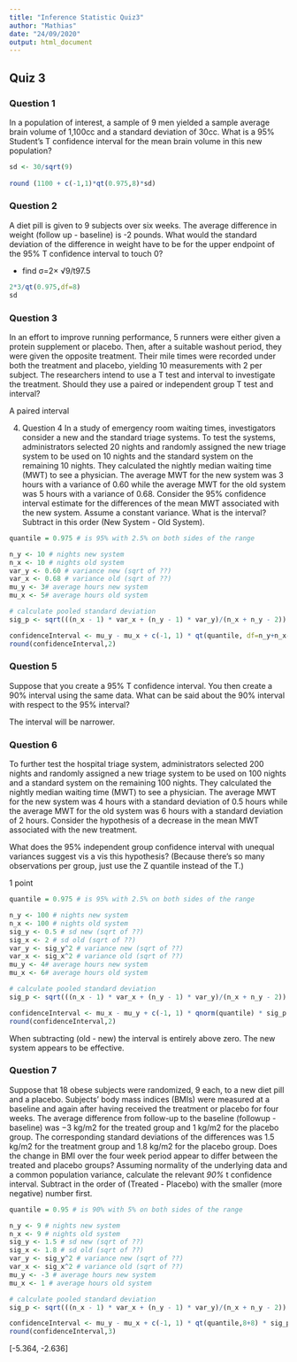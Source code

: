 ```yaml
---
title: "Inference Statistic Quiz3"
author: "Mathias"
date: "24/09/2020"
output: html_document
---
```


## Quiz 3

### Question 1

In a population of interest, a sample of 9 men yielded a sample average brain volume of 1,100cc and a standard deviation of 30cc. What is a 95% Student's T confidence interval for the mean brain volume in this new population?

```r
sd <- 30/sqrt(9)
  
round (1100 + c(-1,1)*qt(0.975,8)*sd)
```

### Question 2

A diet pill is given to 9 subjects over six weeks. The average difference in weight (follow up - baseline) is -2 pounds. What would the standard deviation of the difference in weight have to be for the upper endpoint of the 95% T confidence interval to touch 0?

  - find σ=2× √9/t97.5


```r

2*3/qt(0.975,df=8)  
sd


```

### Question 3

In an effort to improve running performance, 5 runners were either given a protein supplement or placebo. Then, after a suitable washout period, they were given the opposite treatment. Their mile times were recorded under both the treatment and placebo, yielding 10 measurements with 2 per subject. The researchers intend to use a T test and interval to investigate the treatment. Should they use a paired or independent group T test and interval?


A paired interval

4.
Question 4
In a study of emergency room waiting times, investigators consider a new and the standard triage systems. To test the systems, administrators selected 20 nights and randomly assigned the new triage system to be used on 10 nights and the standard system on the remaining 10 nights. They calculated the nightly median waiting time (MWT) to see a physician. The average MWT for the new system was 3 hours with a variance of 0.60 while the average MWT for the old system was 5 hours with a variance of 0.68. Consider the 95% confidence interval estimate for the differences of the mean MWT associated with the new system. Assume a constant variance. What is the interval? Subtract in this order (New System - Old System).


```r
quantile = 0.975 # is 95% with 2.5% on both sides of the range

n_y <- 10 # nights new system
n_x <- 10 # nights old system
var_y <- 0.60 # variance new (sqrt of ??)
var_x <- 0.68 # variance old (sqrt of ??)
mu_y <- 3# average hours new system
mu_x <- 5# average hours old system

# calculate pooled standard deviation
sig_p <- sqrt(((n_x - 1) * var_x + (n_y - 1) * var_y)/(n_x + n_y - 2))

confidenceInterval <- mu_y - mu_x + c(-1, 1) * qt(quantile, df=n_y+n_x-2) * sig_p * (1 / n_x + 1 / n_y)^.5
round(confidenceInterval,2)

```


### Question 5

Suppose that you create a 95% T confidence interval. You then create a 90% interval using the same data. What can be said about the 90% interval with respect to the 95% interval?

The interval will be narrower.


### Question 6

To further test the hospital triage system, administrators selected 200 nights and randomly assigned a new triage system to be used on 100 nights and a standard system on the remaining 100 nights. They calculated the nightly median waiting time (MWT) to see a physician. The average MWT for the new system was 4 hours with a standard deviation of 0.5 hours while the average MWT for the old system was 6 hours with a standard deviation of 2 hours. Consider the hypothesis of a decrease in the mean MWT associated with the new treatment.

What does the 95% independent group confidence interval with unequal variances suggest vis a vis this hypothesis? (Because there's so many observations per group, just use the Z quantile instead of the T.)

1 point
```r
quantile = 0.975 # is 95% with 2.5% on both sides of the range

n_y <- 100 # nights new system
n_x <- 100 # nights old system
sig_y <- 0.5 # sd new (sqrt of ??)
sig_x <- 2 # sd old (sqrt of ??)
var_y <- sig_y^2 # variance new (sqrt of ??)
var_x <- sig_x^2 # variance old (sqrt of ??)
mu_y <- 4# average hours new system
mu_x <- 6# average hours old system

# calculate pooled standard deviation
sig_p <- sqrt(((n_x - 1) * var_x + (n_y - 1) * var_y)/(n_x + n_y - 2))

confidenceInterval <- mu_x - mu_y + c(-1, 1) * qnorm(quantile) * sig_p * (1 / n_x + 1 / n_y)^.5
round(confidenceInterval,2)
```
When subtracting (old - new) the interval is entirely above zero. The new system appears to be effective.

### Question 7

Suppose that 18 obese subjects were randomized, 9 each, to a new diet pill and a placebo. Subjects’ body mass indices (BMIs) were measured at a baseline and again after having received the treatment or placebo for four weeks. The average difference from follow-up to the baseline (followup - baseline) was −3 kg/m2 for the treated group and 1 kg/m2 for the placebo group. The corresponding standard deviations of the differences was 1.5 kg/m2 for the treatment group and 1.8 kg/m2 for the placebo group. Does the change in BMI over the four week period appear to differ between the treated and placebo groups? Assuming normality of the underlying data and a common population variance, calculate the relevant *90%* t confidence interval. Subtract in the order of (Treated - Placebo) with the smaller (more negative) number first.

```r
quantile = 0.95 # is 90% with 5% on both sides of the range

n_y <- 9 # nights new system
n_x <- 9 # nights old system
sig_y <- 1.5 # sd new (sqrt of ??)
sig_x <- 1.8 # sd old (sqrt of ??)
var_y <- sig_y^2 # variance new (sqrt of ??)
var_x <- sig_x^2 # variance old (sqrt of ??)
mu_y <- -3 # average hours new system
mu_x <- 1 # average hours old system

# calculate pooled standard deviation
sig_p <- sqrt(((n_x - 1) * var_x + (n_y - 1) * var_y)/(n_x + n_y - 2))

confidenceInterval <- mu_y - mu_x + c(-1, 1) * qt(quantile,8+8) * sig_p * sqrt(1 / n_x + 1 / n_y)
round(confidenceInterval,3)
```


[-5.364, -2.636]

